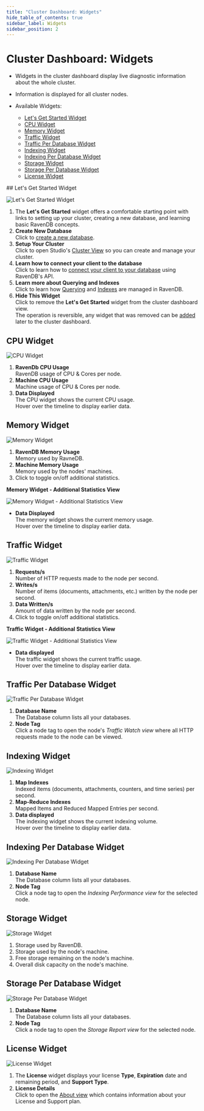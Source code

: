 ```yaml
---
title: "Cluster Dashboard: Widgets"
hide_table_of_contents: true
sidebar_label: Widgets
sidebar_position: 2
---
```



# Cluster Dashboard: Widgets
<Admonition type="note" title="">

* Widgets in the cluster dashboard display live diagnostic information about the whole cluster.  
* Information is displayed for all cluster nodes.  

* Available Widgets:  
  * [Let's Get Started Widget](../../../studio/cluster/cluster-dashboard/cluster-dashboard-widgets.mdx#let)  
  * [CPU Widget](../../../studio/cluster/cluster-dashboard/cluster-dashboard-widgets.mdx#cpu-widget)  
  * [Memory Widget](../../../studio/cluster/cluster-dashboard/cluster-dashboard-widgets.mdx#memory-widget)  
  * [Traffic Widget](../../../studio/cluster/cluster-dashboard/cluster-dashboard-widgets.mdx#traffic-widget)  
  * [Traffic Per Database Widget](../../../studio/cluster/cluster-dashboard/cluster-dashboard-widgets.mdx#traffic-per-database-widget)  
  * [Indexing Widget](../../../studio/cluster/cluster-dashboard/cluster-dashboard-widgets.mdx#indexing-widget)  
  * [Indexing Per Database Widget](../../../studio/cluster/cluster-dashboard/cluster-dashboard-widgets.mdx#indexing-per-database-widget)  
  * [Storage Widget](../../../studio/cluster/cluster-dashboard/cluster-dashboard-widgets.mdx#storage-widget)  
  * [Storage Per Database Widget](../../../studio/cluster/cluster-dashboard/cluster-dashboard-widgets.mdx#storage-per-database-widget)  
  * [License Widget](../../../studio/cluster/cluster-dashboard/cluster-dashboard-widgets.mdx#license-widget)  
</Admonition>
## Let's Get Started Widget

![Let's Get Started Widget](./assets/cluster-dashboard-09-lets-get-started-widget.png)

1. The **Let's Get Started** widget offers a comfortable starting point with links 
   to setting up your cluster, creating a new database, and learning basic RavenDB concepts.  
2. **Create New Database**  
   Click to [create a new database](../../../studio/database/create-new-database/general-flow.mdx).  
3. **Setup Your Cluster**  
   Click to open Studio's [Cluster View](../../../studio/cluster/cluster-view.mdx) 
   so you can create and manage your cluster.  
4. **Learn how to connect your client to the database**  
   Click to learn how to [connect your client to your database](../../../start/getting-started.mdx#documentstore) using RavenDB's API.  
5. **Learn more about Querying and Indexes**  
   Click to learn how [Querying](../../../client-api/session/querying/what-is-rql.mdx) 
   and [Indexes](../../../indexes/what-are-indexes.mdx) are managed in RavenDB.  
6. **Hide This Widget**  
   Click to remove the **Let's Get Started** widget from the cluster dashboard view.  
   The operation is reversible, any widget that was removed can be [added](../../../studio/cluster/cluster-dashboard/cluster-dashboard-customize.mdx#add-widget) 
   later to the cluster dashboard.  



## CPU Widget

![CPU Widget](./assets/cluster-dashboard-10-cpu-widget.png)

1. **RavenDb CPU Usage**  
   RavenDB usage of CPU & Cores per node.  
2. **Machine CPU Usage**  
   Machine usage of CPU & Cores per node.  
3. **Data Displayed**  
   The CPU widget shows the current CPU usage.  
   Hover over the timeline to display earlier data.  
   



## Memory Widget

![Memory Widget](./assets/cluster-dashboard-11_1-memory-widget.png)

1. **RavenDB Memory Usage**  
   Memory used by RavneDB.  
2. **Machine Memory Usage**  
   Memory used by the nodes' machines.  
3. Click to toggle on/off additional statistics.  

**Memory Widget - Additional Statistics View**  

![Memory Widgwt - Additional Statistics View](./assets/cluster-dashboard-11_2-memory-widget-details.png)

* **Data Displayed**  
  The memory widget shows the current memory usage.  
  Hover over the timeline to display earlier data.  
  



## Traffic Widget

![Traffic Widget](./assets/cluster-dashboard-12_1-traffic-widget.png)

1. **Requests/s**  
   Number of HTTP requests made to the node per second.  
2. **Writes/s**  
   Number of items (documents, attachments, etc.) written by the node per second.  
3. **Data Written/s**  
   Amount of data written by the node per second.  
4. Click to toggle on/off additional statistics.  

**Traffic Widget - Additional Statistics View**  

![Traffic Widget - Additional Statistics View](./assets/cluster-dashboard-12_2-traffic-widget-details.png)

* **Data displayed**  
  The traffic widget shows the current traffic usage.  
  Hover over the timeline to display earlier data.  



## Traffic Per Database Widget

![Traffic Per Database Widget](./assets/cluster-dashboard-13-traffic-per-database-widget.png)

1. **Database Name**  
   The Database column lists all your databases.  
2. **Node Tag**  
   Click a node tag to open the node's _Traffic Watch view_ where all HTTP requests made to the node can be viewed.  



## Indexing Widget

![Indexing Widget](./assets/cluster-dashboard-14-indexing-widget.png)

1. **Map Indexes**  
   Indexed items (documents, attachments, counters, and time series) per second.  
2. **Map-Reduce Indexes**  
   Mapped Items and Reduced Mapped Entries per second.  
3. **Data displayed**  
   The indexing widget shows the current indexing volume.  
   Hover over the timeline to display earlier data.  
  



## Indexing Per Database Widget

![Indexing Per Database Widget](./assets/cluster-dashboard-15-indexing-per-database-widget.png)

1. **Database Name**  
   The Database column lists all your databases.  
2. **Node Tag**  
   Click a node tag to open the _Indexing Performance view_ for the selected node.  



## Storage Widget

![Storage Widget](./assets/cluster-dashboard-16-storage-widget.png)

1. Storage used by RavenDB.  
2. Storage used by the node's machine.  
3. Free storage remaining on the node's machine.  
4. Overall disk capacity on the node's machine.  



## Storage Per Database Widget

![Storage Per Database Widget](./assets/cluster-dashboard-17-storage-per-database-widget.png)

1. **Database Name**  
   The Database column lists all your databases.  
2. **Node Tag**  
   Click a node tag to open the _Storage Report view_ for the selected node.  



## License Widget

![License Widget](./assets/cluster-dashboard-18-license-widget.png)

1. The **License** widget displays your license **Type**, **Expiration** 
   date and remaining period, and **Support Type**.  
2. **License Details**  
   Click to open the [About view](../../../start/licensing/licensing-overview.mdx) which contains information about your 
   License and Support plan.  



